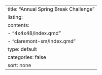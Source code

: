 ---
title: "Annual Spring Break Challenge"
listing:
  contents:
    - "4x4x48/index.qmd"
    - "claremont-sm/index.qmd"
  type: default
  categories: false
  sort: none
---